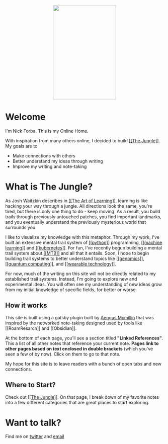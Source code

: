 <p align="center">
     <img src="images/myface.png"
          style="width: 200px; height: 300px;" />
</p>

# Welcome

I'm Nick Torba. This is my Online Home. 

With inspiration from many others online, I decided to build [[[The Jungle]]](/brain). My goals are to 
* Make connections with others 
* Better understand my ideas through writing
* Improve my writing and note-taking 


# What is The Jungle?
As Josh Waitzkin describes in [[[The Art of Learning]]](/brain/the-art-of-learning), learning is like hacking your way through a jungle. All directions look the same, you're tired, but there is only one thing to do - keep moving. As a result, you build trails through previously untouched patches, you find important landmarks, and you eventually understand the previously mysterious world that surrounds you. 

I like to visualize my knowledge with this metaphor. Through my work, I've built an extensive mental trail system of [[[python]]](/brain/python) programming, [[[machine learning]]](/brain/machine-learning) and [[[kubernetes]]](/brain/kubernetes). For fun, I've recently begun building a mental trail system about [[[MTB]]](/brain/mtb) and all that it entails. Soon, I hope to begin building trail systems to better understand topics like [[[genomics]]]((/brain/genomics)), [[[quantum computing]]](quantum-computing), and [[[wearable technology]]]((/brain/wearable-technology)). 

For now, much of the writing on this site will not be directly related to my established trail systems. Instead, I'm going to explore new and experimental ideas. You will often see my understanding of new ideas grow from my initial knowledge of specific fields, for better or worse. 

## How it works 
This site is built using a gatsby plugin built by [Aengus Mcmillin](https://aengusmcmillin.com/) that was inspired by the networked note-taking designed used by tools like [[RoamResarch]] and [[Obsidian]]. 

At the bottom of each page, you'll see a section titled **"Linked References"**. This a list of all other notes that reference your current note. **Pages link to other pages based on text enclosed in double brackets** (which you've seen a few of by now). Click on them to go to that note. 

My hope for this site is to leave readers with a bunch of open tabs and new connections.

## Where to Start? 
Check out [[[The Jungle]]](/brain). On that page, I break down of my favorite notes into a few different categories that are great places to start exploring.


# Want to talk? 
Find me on [twitter](http://twitter.com/nicktorba) and [email](mailto:nicholastorba@gmail.com)